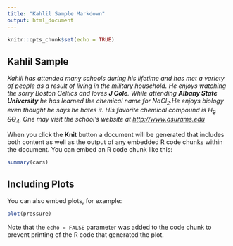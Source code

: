 ---
title: "Kahlil Sample Markdown"
output: html_document
---

```{r setup, include=FALSE}
knitr::opts_chunk$set(echo = TRUE)
```

## Kahlil Sample

*Kahlil has attended many schools during his lifetime and has met a variety of people as a result of living in the military household. He enjoys watching the sorry Boston Celtics and loves **J Cole**. While attending **Albany State University** he has learned the chemical name for NaCl~2~.He enjoys biology even thought he says he hates it. His favorite chemical compound is ~~H~2~ SO~4~~~. One may visit the school's website at <http://www.asurams.edu> *

When you click the **Knit** button a document will be generated that includes both content as well as the output of any embedded R code chunks within the document. You can embed an R code chunk like this:

```{r cars}
summary(cars)
```

## Including Plots

You can also embed plots, for example:

```{r pressure, echo=FALSE}
plot(pressure)
```

Note that the `echo = FALSE` parameter was added to the code chunk to prevent printing of the R code that generated the plot.
